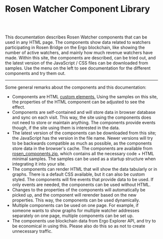 <h1>Rosen Watcher Component Library</h1>

<br/><br/>

<p>
This documentation describes Rosen Watcher components that can be used in any HTML page.
The components show data related to watchers participating in Rosen Bridge on the Ergo blockchain,
like showing the number of active watchers, and mainly how much revenue watchers have made.
Within this site, the components are described, can be tried out, and the latest version of 
the JavaScript / CSS files can be downloaded from samples. 
Use the menu on the left to see documentation for the different components and try them out.
</p>

<hr/>

<p>Some general remarks about the components and this documentation:</p>

<ul>
    <li>
        Components are HTML 
        <a href="https://html.spec.whatwg.org/multipage/custom-elements.html">custom elements.</a> 
        Using the samples on this site, the properties of the HTML component can be adjusted to see the effect.
    </li>
    <li>
        Components are self-contained and will store data in browser database and sync on each visit.
        This way, the site using the components does not need to store or maintain anything.
        The components provide events though, if the site using them is interested in the data.
    </li>
    <li>
        The latest version of the components can be downloaded from this site; the JavaScript has the version in the file name.
        Newer versions will try to be backwards compatible as much as possible, as the components store data in the browser's cache.
        The components are available from 
        <a href="rosen_components.zip">rosen_components.zip</a>, which contains all the necessary code + HTML minimal samples.
        The samples can be used as a startup structure when integrating it into your site.
    </li>
    <li>
        The components can render HTML that will show the data tabularly or in graphs.
        There is a default CSS available, but it can also be custom styled.
        The components will fire events that provide data to be used.
        If only events are needed, the components can be used without HTML.
    </li>
    <li>
        Changes to the properties of the components will automatically be picked up,
        and the component will rerender based on the new properties.
        This way, the components can be used dynamically.
    </li>
    <li>
        Multiple components can be used on one page. For example, if someone wants to show
        graphs for multiple watcher addresses separately on one page, multiple components can be set up.
    </li>
    <li>
        The components use blockchain data from Ergo Explorer API,
        and try to be economical in using this.
        Please also do this so as not to create unnecessary traffic.
    </li>
</ul>
